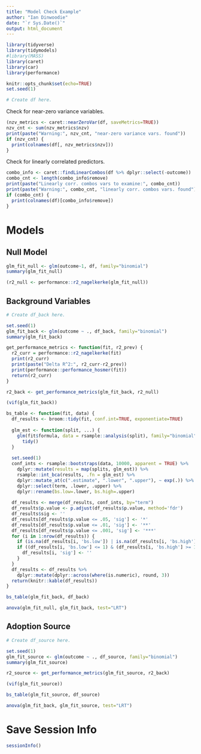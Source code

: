 ```yaml
---
title: "Model Check Example"
author: "Ian Dinwoodie"
date: "`r Sys.Date()`"
output: html_document
---
```


```r
library(tidyverse)
library(tidymodels)
#library(MASS)
library(caret)
library(car)
library(performance)

knitr::opts_chunk$set(echo=TRUE)
set.seed(1)
```

```r
# Create df here.
```

Check for near-zero variance variables.

```r
(nzv_metrics <- caret::nearZeroVar(df, saveMetrics=TRUE))
nzv_cnt <- sum(nzv_metrics$nzv)
print(paste("Warning:", nzv_cnt, "near-zero variance vars. found"))
if (nzv_cnt) {
  print(colnames(df[, nzv_metrics$nzv]))
}
```

Check for linearly correlated predictors.

```r
combo_info <- caret::findLinearCombos(df %>% dplyr::select(-outcome))
combo_cnt <- length(combo_info$remove)
print(paste("Linearly corr. combos vars to examine:", combo_cnt))
print(paste("Warning:", combo_cnt, "linearly corr. combos vars. found"))
if (combo_cnt) {
  print(colnames(df)[combo_info$remove])
}
```

# Models

## Null Model

```r
glm_fit_null <- glm(outcome~1, df, family="binomial")
summary(glm_fit_null)

(r2_null <- performance::r2_nagelkerke(glm_fit_null))
```

## Background Variables

```r
# Create df_back here.
```

```r
set.seed(1)
glm_fit_back <- glm(outcome ~ ., df_back, family="binomial")
summary(glm_fit_back)

get_performance_metrics <- function(fit, r2_prev) {
  r2_curr = performance::r2_nagelkerke(fit)
  print(r2_curr)
  print(paste("Delta R^2:", r2_curr-r2_prev))
  print(performance::performance_hosmer(fit))
  return(r2_curr)
}

r2_back <- get_performance_metrics(glm_fit_back, r2_null)
```

```r
(vif(glm_fit_back))
```

```r
bs_table <- function(fit, data) {
  df_results <- broom::tidy(fit, conf.int=TRUE, exponentiate=TRUE)
  
  glm_est <- function(split, ...) {
    glm(fit$formula, data = rsample::analysis(split), family="binomial") %>%
      tidy()
  }
  
  set.seed(1)
  conf_ints <- rsample::bootstraps(data, 10000, apparent = TRUE) %>%
    dplyr::mutate(results = map(splits, glm_est)) %>%
    rsample::int_bca(results, .fn = glm_est) %>%
    dplyr::mutate_at(c(".estimate", ".lower", ".upper"), ~ exp(.)) %>%
    dplyr::select(term, .lower, .upper) %>%
    dplyr::rename(bs.low=.lower, bs.high=.upper)
  
  df_results <- merge(df_results, conf_ints, by="term")
  df_results$p.value <- p.adjust(df_results$p.value, method='fdr')
  df_results$sig <- ''
  df_results[df_results$p.value <= .05, 'sig'] <- '*'
  df_results[df_results$p.value <= .01, 'sig'] <- '**'
  df_results[df_results$p.value <= .001, 'sig'] <- '***'
  for (i in 1:nrow(df_results)) {
    if (is.na(df_results[i, 'bs.low']) | is.na(df_results[i, 'bs.high'])) next
    if ((df_results[i, 'bs.low'] <= 1) & (df_results[i, 'bs.high'] >= 1)) {
      df_results[i, 'sig'] <- ''
    }
  }
  df_results <- df_results %>%
    dplyr::mutate(dplyr::across(where(is.numeric), round, 3))
  return(knitr::kable(df_results))
}

bs_table(glm_fit_back, df_back)
```

```r
anova(glm_fit_null, glm_fit_back, test="LRT")
```

## Adoption Source

```r
# Create df_source here.
```

```r
set.seed(1)
glm_fit_source <- glm(outcome ~ ., df_source, family="binomial")
summary(glm_fit_source)

r2_source <- get_performance_metrics(glm_fit_source, r2_back)
```

```r
(vif(glm_fit_source))
```

```r
bs_table(glm_fit_source, df_source)
```

```r
anova(glm_fit_back, glm_fit_source, test="LRT")
```

# Save Session Info

```r
sessionInfo()
```

